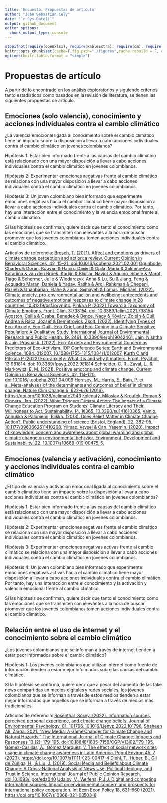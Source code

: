 ```yaml
---
title: 'Encuesta: Propuestas de artículo'
author: "Juan Sebastian Cely"
date: "`r Sys.Date()`"
output: github_document
editor_options: 
  chunk_output_type: console
---
```


```r
stopifnot(require(openxlsx), require(kableExtra), require(dm), require(dplyr), require (ggplot2), require(rms), require(caret), require(lmtest), require(car), require(yardstick), require(papaja), require(pandoc), require(tinytex), require(RColorBrewer), require(ggplotify), require(FactoMineR), require(factoextra), require(Factoshiny), require(effectsize))
knitr::opts_chunk$set(cache=F,fig.path="./figures",cache.rebuild = F, out.width = "80%")
options(knitr.table.format = "simple")
```

# Propuestas de artículo
A partir de lo encontrado en los análisis exploratorios y siguiendo criterios tanto estadísticos como basados en la revisión de literatura, se tienen las siguientes propuestas de artículo.

## Emociones (solo valencia), conocimiento y acciones individuales contra el cambio climático

¿La valencia emocional ligada al conocimiento sobre el cambio climático tiene un impacto sobre la disposición a llevar a cabo acciones individuales contra el cambio climático en jovenes colombianos?

Hipótesis 1: Estar bien informado frente a las causas del cambio climático está relacionado con una mayor disposición a llevar a cabo acciones individuales contra el cambio climático en jovenes colombianos.

Hipótesis 2: Experimentar emociones negativas frente al cambio climático se relaciona con una mayor disposición a llevar a cabo acciones individuales contra el cambio climático en jovenes colombianos.

Hipótesis 3: Un joven colombiano bien informado que experimente emociones negativas hacia el cambio climático tiene mayor disposición a llevar a cabo acciones individuales contra el cambio climático. Por tanto, hay una interacción entre el conocimiento y la valencia emocional frente al cambio climático.

Si las hipótesis se confirman, quiere decir que tanto el conocimiento como las emociones que se transmiten son relevantes a la hora de buscar promover que los jovenes colombianos tomen acciones individuales contra el cambio climático.

Artículos de referencia:
[Brosch, T. (2021). Affect and emotions as drivers of climate change perception and action: a review. Current Opinion in Behavioral Sciences, 42, 15–21. doi:10.1016/j.cobeha.2021.02.001](https://www.sciencedirect.com/science/article/pii/S2352154621000206)
[Ogunbode, Charles & Doran, Rouven & Hanss, Daniel & Ojala, Maria & Salmela-Aro, Katariina & van den Broek, Karlijn & Bhullar, Navjot & Aquino, Sibele & Marot, Tiago & Schermer, Julie & Wlodarczyk, Anna & Lu, Su & Jiang, Feng & Acquadro Maran, Daniela & Yadav, Radha & Ardi, Rahkman & Chegeni, Razieh & Ghanbarian, Elahe & Zand, Somayeh & Lomas, Michael. (2022). Climate anxiety, pro-environmental action and wellbeing: antecedents and outcomes of negative emotional responses to climate change in 28 countries. 10.31219/osf.io/yn6tc.](https://www.researchgate.net/publication/357985350_Climate_anxiety_pro-environmental_action_and_wellbeing_antecedents_and_outcomes_of_negative_emotional_responses_to_climate_change_in_28_countries)
[Pihkala P (2022) Toward a Taxonomy of Climate Emotions. Front. Clim. 3:738154. doi: 10.3389/fclim.2021.738154](https://www.frontiersin.org/articles/10.3389/fclim.2021.738154/full)
[Ágoston, Csilla & Csaba, Benedek & Bence, Nagy & Kőváry, Zoltán & Dúll, Andrea & Rácz, József & Demetrovics, Zsolt. (2022). Identifying Types of Eco-Anxiety, Eco-Guilt, Eco-Grief, and Eco-Coping in a Climate-Sensitive Population: A Qualitative Study. International Journal of Environmental Research and Public Health. 19. 2461. 10.3390/ijerph19042461.](https://www.researchgate.net/publication/358777496_Identifying_Types_of_Eco-Anxiety_Eco-Guilt_Eco-Grief_and_Eco-Coping_in_a_Climate-Sensitive_Population_A_Qualitative_Study)
[Jain, Nishtha & Jain, Prashasti. (2022). Eco-Anxiety and Environmental Concern as Predictors of Eco-Activism. IOP Conference Series: Earth and Environmental Science. 1084. 012007. 10.1088/1755-1315/1084/1/012007.](https://www.researchgate.net/publication/364544298_Eco-Anxiety_and_Environmental_Concern_as_Predictors_of_Eco-Activism)
[Kurth C and Pihkala P (2022) Eco-anxiety: What it is and why it matters. Front. Psychol. 13:981814. doi: 10.3389/fpsyg.2022.981814](https://www.frontiersin.org/articles/10.3389/fpsyg.2022.981814/full)
[Schneider, C. R., Zaval, L., & Markowitz, E. M. (2021). Positive emotions and climate change. Current Opinion in Behavioral Sciences, 42, 114–120. doi:10.1016/j.cobeha.2021.04.009](https://www.sciencedirect.com/science/article/abs/pii/S2352154621000942)
[Hornsey, M., Harris, E., Bain, P. et al. Meta-analyses of the determinants and outcomes of belief in climate change. Nature Clim Change 6, 622–626 (2016). https://doi.org/10.1038/nclimate2943](https://www.nature.com/articles/nclimate2943)
[Kolenatý, Miloslav & Kroufek, Roman & Cincera, Jan. (2022). What Triggers Climate Action: The Impact of a Climate Change Education Program on Students’ Climate Literacy and Their Willingness to Act. Sustainability. 14. 10365. 10.3390/su141610365.](https://www.researchgate.net/publication/362845483_What_Triggers_Climate_Action_The_Impact_of_a_Climate_Change_Education_Program_on_Students'_Climate_Literacy_and_Their_Willingness_to_Act)
[Vainio, Annukka & Paloniemi, Riikka. (2013). Does Belief Matter in Climate Change Action?. Public understanding of science (Bristol, England). 22. 382-95. 10.1177/0963662511410268.](https://www.researchgate.net/publication/247157982_Does_Belief_Matter_in_Climate_Change_Action)
[Yilmaz, Veysel & Can, Yasemin. (2020). Impact of knowledge, concern and awareness about global warming and global climatic change on environmental behavior. Environment, Development and Sustainability. 22. 10.1007/s10668-019-00475-5.](https://www.researchgate.net/publication/336100230_Impact_of_knowledge_concern_and_awareness_about_global_warming_and_global_climatic_change_on_environmental_behavior)

## Emociones (valencia y activación), conocimiento y acciones individuales contra el cambio climático

¿El tipo de valencia y activación emocional ligada al conocimiento sobre el cambio climático tiene un impacto sobre la disposición a llevar a cabo acciones individuales contra el cambio climático en jovenes colombianos?

Hipótesis 1: Estar bien informado frente a las causas del cambio climático está relacionado con una mayor disposición a llevar a cabo acciones individuales contra el cambio climático en jovenes colombianos.

Hipótesis 2: Experimentar emociones negativas frente al cambio climático se relaciona con una mayor disposición a llevar a cabo acciones individuales contra el cambio climático en jovenes colombianos.

Hipótesis 3: Experimentar emociones negativas activas frente al cambio climático se relaciona con una mayor disposición a llevar a cabo acciones individuales contra el cambio climático en jovenes colombianos.

Hipótesis 4: Un joven colombiano bien informado que experimente emociones negativas activas hacia el cambio climático tiene mayor disposición a llevar a cabo acciones individuales contra el cambio climático. Por tanto, hay una interacción entre el conocimiento y la activación y valencia emocional frente al cambio climático.

Si las hipótesis se confirman, quiere decir que tanto el conocimiento como las emociones que se transmiten son relevantes a la hora de buscar promover que los jovenes colombianos tomen acciones individuales contra el cambio climático.

## Relación entre el uso de internet y el conocimiento sobre el cambio climático

¿Los jovenes colombianos que se informan a través de internet tienden a estar peor informados sobre el cambio climático?

Hipótesis 1: Los jovenes colombianos que utilizan internet como fuente de información tienden a estar mejor informados sobre las causas del cambio climático.

Si la hipótesis se confirma, quiere decir que a pesar del aumento de las fake news compartidas en medios digitales y redes sociales, los jóvenes colombianos que se informan a través de estos medios tienden a estar mejor informados que aquellos que se informan a través de medios más tradicionales.

Artículos de referencia:
[Rosenthal, Sonny. (2022). Information sources, perceived personal experience, and climate change beliefs. Journal of Environmental Psychology. 81. 101796. 10.1016/j.jenvp.2022.101796.](https://www.researchgate.net/publication/359508624_Information_sources_perceived_personal_experience_and_climate_change_beliefs)
[Shaheen Ali, Zarqa. 2021. "New Media: A Game Changer for Climate Change and Natural Hazards." The International Journal of Climate Change: Impacts and Responses 13 (2): 179-195. doi:10.18848/1835-7156/CGP/v13i02/179-195.](https://www.cgscholar.com/bookstore/works/new-media-a-game-changer-for-climate-change-and-natural-hazards?category_id=cgrn&path=cgrn%2F192%2F193)
[Gómez-Casillas, A., Gómez Márquez, V. The effect of social network sites usage in climate change awareness in Latin America. Popul Environ 45, 7 (2023). https://doi.org/10.1007/s11111-023-00417-4](https://link.springer.com/article/10.1007/s11111-023-00417-4)
[Diehl, T., Huber, B., Gil de Zúñiga, H., & Liu, J. (2019). Social Media and Beliefs about Climate Change: A Cross-National Analysis of News Use, Political Ideology, and Trust in Science. International Journal of Public Opinion Research. doi:10.1093/ijpor/edz040](https://academic.oup.com/ijpor/article-abstract/33/2/197/5628296?login=false)
[Udalov, V., Welfens, P.J.J. Digital and competing information sources: Impact on environmental concern and prospects for international policy cooperation. Int Econ Econ Policy 18, 631–660 (2021). https://doi.org/10.1007/s10368-021-00503-8](https://link.springer.com/article/10.1007/s10368-021-00503-8)
